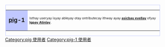 <div style="float: left; border: solid #C0C8FF 1px; margin: 1px">
{| cellspacing="0" style="width: 238px; background: #F0F8FF"
| style="width: 45px; height: 45px; background: #C0C8FF; text-align: center; font-size: 14pt" lang="en" | '''[[兒童黑話|pig]]-1'''
| style="font-size: 8pt; padding: 4pt; line-height: 1.25em" lang="en" | Isthay useryay isyay ableyay otay ontributecay ithway ayay '''[[:Category:pig-1 使用者|asicbay evellay]]''' ofyay '''[[:Category:pig 使用者|Igpay Atinlay]]'''.
|}</div>

[[Category:pig 使用者]]
[[Category:pig-1 使用者]]<noinclude>
</noinclude>